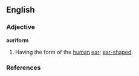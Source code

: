 {{webster}}

==English==

===Adjective===
'''auriform'''
# Having the form of the [[human]] [[ear]]; [[ear-shaped]].

===References===
{{R:Webster 1913}}